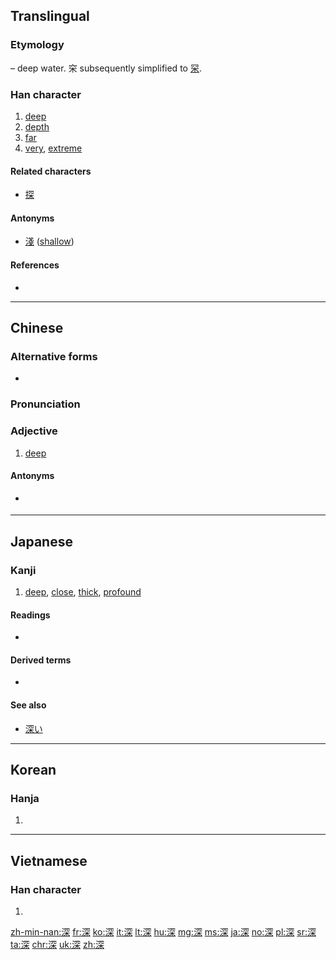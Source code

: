 ==Translingual==
{{stroke order|strokes=11}}

===Etymology===
{{Han compound|水|alt1=氵|t1=water|穼|ls=psc|c1=s|c2=p}} – deep water. 穼 subsequently simplified to [[罙]].

===Han character===
{{Han char|rn=85|rad=水|as=08|sn=11|four=37194|canj=EBCD|ids=⿰氵罙}}

# [[deep]]
# [[depth]]
# [[far]]
# [[very]], [[extreme]]

====Related characters====
* [[探]]

====Antonyms====
* [[淺]] ([[shallow]])

====References====
* {{Han ref|kx=0632.010|dkj=17687|dj=1034.080|hdz=31662.100|uh=6DF1|ud=28145|bh=B260|bd=45664}}

----

==Chinese==
{{zh-forms}}

===Alternative forms===
* {{zh-l|罙}}

===Pronunciation===
{{zh-pron
|m=shēn |ma=y
|c=sam1
|h=pfs=chhṳ̂m
|md=
|mn=chhim
|w=
|mc=y
|oc=y
|cat=a
}}

===Adjective===
{{zh-adj}}

# [[deep]]

====Antonyms====
* {{sense|deep}} {{zh-l|淺}}

----

==Japanese==

===Kanji===
{{ja-kanji|grade=3|rs=水08}}
# [[deep]], [[close]], [[thick]], [[profound]]

====Readings====
* {{ja-readings|on=[[しん]] (shin)|kun=[[ふかい]] (fukai), [[ふかさ]] (fukasa), [[ふかめる]] (fukameru)}}

====Derived terms====
* {{l|ja|深い|tr=[[ふかい]], fukai}}

====See also====
* [[深い]]

----

==Korean==

===Hanja===
{{ko-hanja|hangeul=심|eumhun=|rv=sim|mr=sim|y=sim}}

# {{defn|lang=ko|sort=水08}}

----

==Vietnamese==

===Han character===
{{vi-hantu|[[thâm]], [[thăm]], [[thum]], [[thẫm]]|rs=水08}}

# {{defn|lang=vi|sort=水08}}

[[zh-min-nan:深]]
[[fr:深]]
[[ko:深]]
[[it:深]]
[[lt:深]]
[[hu:深]]
[[mg:深]]
[[ms:深]]
[[ja:深]]
[[no:深]]
[[pl:深]]
[[sr:深]]
[[ta:深]]
[[chr:深]]
[[uk:深]]
[[zh:深]]